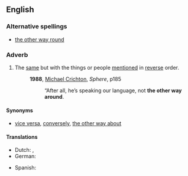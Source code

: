 ==English==

===Alternative spellings===
* [[the other way round]]

===Adverb===
{{en-adv|pos=the [[other]] [[way]] [[around]]|-}}

# The [[same]] but with the things or people [[mention]]ed in [[reverse]] order.
#: '''1988''', [[w:Michael Crichton|Michael Crichton]], ''Sphere'', p185
#:: “After all, he’s speaking our language, not '''the other way around'''.

====Synonyms====
* [[vice versa]], [[converse]]ly, [[the other way about]]

====Translations====
{{trans-top|same but with things reversed}}
* Dutch: {{t|nl|omgekeerd}}, {{t+|nl|andersom}}
* German: {{t-|de|umgekehrt}}
{{trans-mid}}
* Spanish: {{t-|es|al revés}}
{{trans-bottom}}